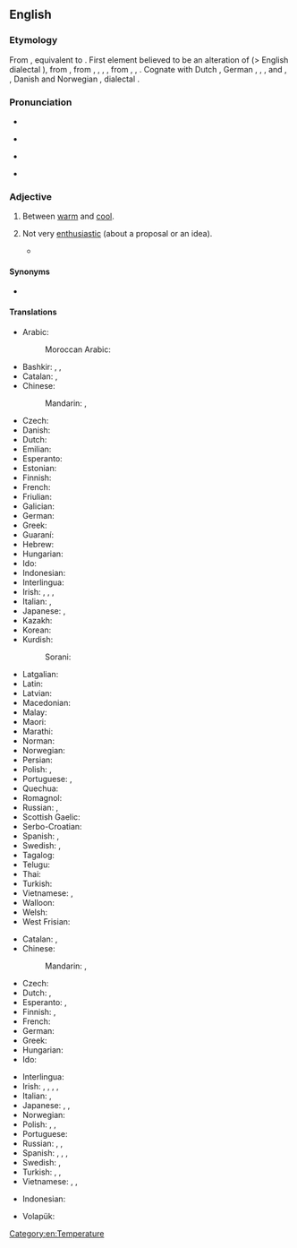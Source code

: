 ==English==

===Etymology===
From {{etyl|enm|en}} {{m|enm|lukewarme||lukewarm, tepid}}, equivalent to {{compound|luke|t1=lukewarm|warm|lang=en|nocat=1}}. First element believed to be an alteration of {{etyl|enm|en}} {{m|enm|lew||tepid}} (> English dialectal {{m|en|lew}}), from {{etyl|ang|en}} {{m|ang|hlēow||warm, sunny}}, from {{etyl|gem-pro|en}} {{m|gem-pro|*hliwjaz}}, {{m|gem-pro|*hlēwaz}}, {{m|gem-pro|*hlūmaz}}, {{m|gem-pro|*hleumaz||warm}}, from {{etyl|ine-pro|en}} {{m|ine-pro|*ḱal(w)e-}}, {{m|ine-pro|*ḱel(w)e-}}, {{m|ine-pro|*k(')lēw-||warm, hot}}. Cognate with Dutch {{m|nl|lauw||tepid}}, German {{m|de|lauwarm||lukewarm}}, {{cog|fo|lýggjur||warm}}, {{cog|sv|ljum||lukewarm}}, {{m|sv|ljummen||lukewarm}} and {{m|sv|ly||warm}}, {{cog|da|lummer||muggy}}, Danish and Norwegian {{m|da|lunken||tepid}}, {{etyl|sv|-}} dialectal {{m|sv|ljummen||lukewarm}}.

===Pronunciation===
* {{rhymes|ɔː(r)m|lang=en}}
* {{a|UK}} {{IPA|/ˌluːkˈwɔːm/|lang=en}}
* {{a|US}} {{IPA|/ˌlukˈwɔɹm/|/ˈluk.wɔɹm/|lang=en}}
* {{audio|en-us-lukewarm.ogg|Audio (US)|lang=en}}

===Adjective===
{{en-adj|-}}

# {{lb|en|[[temperature]]}} Between [[warm]] and [[cool]].
#: {{ux|en|Wash it in '''lukewarm''' water.}}
#: {{ux|en|My curry is '''lukewarm'''.}}
# {{lb|en|social}} Not very [[enthusiastic]] (about a proposal or an idea).
#: {{ux|en|The suggestion met with only a '''lukewarm''' response.}}
#* {{quote-book|year=1898|author={{w|Winston Churchill (novelist)|Winston Churchill}}
|title={{w|The Celebrity}}|chapter=10
|passage=The skipper Mr. Cooke had hired at Far Harbor was a God-fearing man with a '''luke warm''' interest in his new billet and employer, and had only been prevailed upon to take charge of the yacht after the offer of an emolument equal to half a year's sea pay of an ensign in the navy.}}

====Synonyms====
* {{l|en|tepid}}

====Translations====
{{trans-top|temperature}}
* Arabic:
*: Moroccan Arabic: {{t|ary|دافي|m|tr=dafi}}
* Bashkir: {{t|ba|имшеү|sc=Cyrl}}, {{t|ba|йылымыс|sc=Cyrl}}, {{t|ba|йылымса|sc=Cyrl}}
* Catalan: {{t|ca|tebi|m}}, {{t|ca|tèbia|f}}
* Chinese:
*: Mandarin: {{t+|cmn|溫|sc=Hani}}, {{t+|cmn|温|tr=wēn|sc=Hani}}
* Czech: {{t+|cs|vlažný}}
* Danish: {{t|da|lunken}}
* Dutch: {{t+|nl|lauw}}
* Emilian: {{t|egl|tevad}}
* Esperanto: {{t|eo|varmeta}}
* Estonian: {{t|et|leige}}
* Finnish: {{t+|fi|haalea}}
* French: {{t+|fr|tiède}}
* Friulian: {{t|fur|tivid}}
* Galician: {{t+|gl|tépedo}}
* German: {{t+|de|lauwarm}}
* Greek: {{t+|el|χλιαρός|m}}
* Guaraní: {{t|gn|akyvy}}
* Hebrew: {{t+|he|פּוֹשֵׁר|m|tr=posher|sc=Hebr}}
* Hungarian: {{t+|hu|langyos}}
* Ido: {{t+|io|varmeta}}
* Indonesian: {{t|id|hangat-hangat}}
* Interlingua: {{t|ia|tepide}}
* Irish: {{t|ga|bog}}, {{t|ga|alabhog}}, {{t|ga|alathe}}, {{t|ga|bogthe}}
* Italian: {{t+|it|tiepido|m}}, {{t+|it|tiepida|f}}
* Japanese: {{t+|ja|ぬるい|tr=nurui}}, {{t|ja|生暖かい|tr=nama-atatakai}}
* Kazakh: {{t|kk|қанжылым}}
* Korean: {{t|ko|미지근한}}
* Kurdish:
*: Sorani: {{t|ku|شلتێن|tr=shiltén|sc=ku-Arab}}
{{trans-mid}}
* Latgalian: {{t|ltg|rondons}}
* Latin: {{t|la|tepidus}}
* Latvian: {{t|lv|remdens}}
* Macedonian: {{t|mk|млак|m}}
* Malay: {{t|ms|suam}}
* Maori: {{t|mi|aromahana}}
* Marathi: {{t|mr|कोमट|sc=Deva}}
* Norman: {{t|nrf|tchiède}}
* Norwegian: {{t+|no|lunken}}
* Persian: {{t+|fa|ولرم|tr=velarm}}
* Polish: {{t+|pl|chłodny}}, {{t+|pl|letni}}
* Portuguese: {{t+|pt|morno}}, {{t+|pt|tépido}}
* Quechua: {{t|qu|pari}}
* Romagnol: {{t|rgn|tevvd}}
* Russian: {{t+|ru|теплова́тый}}, {{t|ru|[[чуть]] [[тёплый]]}}
* Scottish Gaelic: {{t|gd|flodach}}
* Serbo-Croatian: {{t+|sh|mlako|n}}
* Spanish: {{t+|es|tibio}}, {{t+|es|templado}}
* Swedish: {{t+|sv|ljum}}, {{t+|sv|ljummen}}
* Tagalog: {{t|tl|maligamgam}}
* Telugu: {{t+|te|గోరువెచ్చని}}
* Thai: {{t|th|อุ่นๆ|tr=oon-oon}}
* Turkish: {{t+|tr|ılık}}
* Vietnamese: {{t+|vi|ấm}}, {{t+|vi|âm ấm}}
* Walloon: {{t+|wa|tiene|m|f}}
* Welsh: {{t+|cy|llugoer}}
* West Frisian: {{t|fy|lij}}
{{trans-bottom}}

{{trans-top|not very enthusiastic}}
* Catalan: {{t|ca|tebi|m}}, {{t|ca|tèbia|f}}
* Chinese:
*: Mandarin: {{t|cmn|不热情的|sc=Hani}}, {{t|cmn|冷淡的|sc=Hani}}
* Czech: {{t+|cs|vlažný}}
* Dutch: {{t+|nl|lauw}}, {{t+|nl|flauw}}
* Esperanto: {{t+|eo|indiferenta}}, {{t|eo|neentuziasma}}
* Finnish: {{t+|fi|vaimea}}, {{t+|fi|laimea}}
* French: {{t+|fr|tiède}}
* German: {{t+|de|lau}}
* Greek: {{t+|el|χλιαρός|m}}
* Hungarian: {{t+|hu|lagymatag}}
* Ido: {{t|io|nezeloza}}
{{trans-mid}}
* Interlingua: {{t|ia|tepide}}
* Irish: {{t|ga|fuarbhruite}}, {{t|ga|fuarspreosach}}, {{t|ga|lagspreosach}}, {{t|ga|patuar}}, {{t|ga|fuarchráifeach}} {{qualifier|in religion}}
* Italian: {{t+|it|tiepido|m}}, {{t+|it|tiepida|f}}
* Japanese: {{t|ja|冷めた|tr=sameta}}, {{t|ja|白けた|tr=shiraketa}}, {{t|ja|気が進まない|tr=ki ga susumanai}}
* Norwegian: {{t+|no|lunken}}
* Polish: {{t+|pl|chłodny}}, {{t+|pl|sceptyczny}}, {{t|pl|zdystansowany}}
* Portuguese: {{t+|pt|morno}}
* Russian: {{t+|ru|прохла́дный}}, {{t+|ru|равноду́шный}}, {{t+|ru|безразли́чный}}
* Spanish: {{t+|es|tibio}}, {{t|es|poco entusiasta}}, {{t+|es|desinteresado}}, {{t+|es|indiferente}}
* Swedish: {{t+|sv|ljum}}, {{t+|sv|likgiltig}}
* Turkish: {{t+|tr|umursamaz}}, {{t+|tr|ilgisiz}}, {{t+|tr|kayıtsız}}
* Vietnamese: {{t+|vi|thờ ơ}}, {{t+|vi|lãnh đạm}}, {{t+|vi|hờ hững}}
{{trans-bottom}}

{{checktrans-top}}
* Indonesian: {{t-check|id|[[suam-suam]] [[kuku]]}} <!-- was "[[suam-suam]] [[kuku]]" - assumed sum-of-parts; if an idiom, remove the wikilinks to the individual words. see [[User:Kephir/gadgets/xte#Translation_fixing]] -->
{{trans-mid}}
* Volapük: {{t+check|vo|vamülik}}
{{trans-bottom}}

[[Category:en:Temperature]]